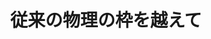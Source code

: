 ﻿---
title: "従来の物理の枠を越えて"
category: "理学院"
vol: 45
interviewee: "西森 秀稔 "
url: ""
tags: ["物理","力学","画像","像","修復"]
pdf: "45-2.pdf"
career: ""
preface: "ここ西森ではスピングラスという一種の複雑な状態を統計力学を用いて研究している。またこのように複雑な系を扱う統計力学の手法を用いて、画像修復に取り組んでいる。さらに、西森教授の研究方針について伺った。"
---
